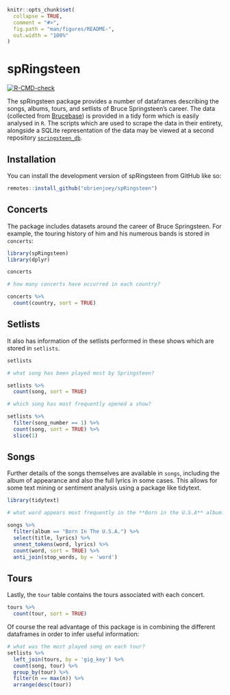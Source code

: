 <!-- README.md is generated from README.Rmd. Please edit that file -->

```r
knitr::opts_chunk$set(
  collapse = TRUE,
  comment = "#>",
  fig.path = "man/figures/README-",
  out.width = "100%"
)
```

# spRingsteen

<!-- badges: start -->
[![R-CMD-check](https://github.com/obrienjoey/spRingsteen/workflows/R-CMD-check/badge.svg)](https://github.com/obrienjoey/spRingsteen/actions)
<!-- badges: end -->

The spRingsteen package provides a number of dataframes describing the songs,
albums, tours, and setlists of Bruce Springsteen's career. The data (collected from [Brucebase](http://brucebase.wikidot.com/)) is provided
in a tidy form which is easily analysed in `R`. The scripts which are used to scrape the data in their entirety, alongside a SQLite representation of the data may be viewed at a second repository [`springsteen_db`](https://github.com/obrienjoey/springsteen_db).

## Installation

You can install the development version of spRingsteen from GitHub like so:

``` r
remotes::install_github("obrienjoey/spRingsteen")
```

## Concerts

The package includes datasets around the career of Bruce Springsteen. For example,
the touring history of him and his numerous bands is stored in `concerts`:

```r
library(spRingsteen)
library(dplyr)

concerts

# how many concerts have occurred in each country?

concerts %>% 
  count(country, sort = TRUE)
```

## Setlists

It also has information of the setlists performed in these shows which are 
stored in `setlists`.

```r
setlists

# what song has been played most by Springsteen?

setlists %>%
  count(song, sort = TRUE)

# which song has most frequently opened a show?

setlists %>%
  filter(song_number == 1) %>%
  count(song, sort = TRUE) %>%
  slice(1)
```

## Songs

Further details of the songs themselves are available in `songs`, including
the album of appearance and also the full lyrics in some cases. This allows for 
some text mining or sentiment analysis using a package like tidytext.

```r
library(tidytext)

# what word appears most frequently in the **Born in the U.S.A** album?

songs %>% 
  filter(album == "Born In The U.S.A.") %>% 
  select(title, lyrics) %>% 
  unnest_tokens(word, lyrics) %>% 
  count(word, sort = TRUE) %>% 
  anti_join(stop_words, by = 'word')
```

## Tours

Lastly, the `tour` table contains the tours associated with each concert.

```r
tours %>% 
  count(tour, sort = TRUE)
```

Of course the real advantage of this package is in combining the different
dataframes in order to infer useful information:

```r
# what was the most played song on each tour?
setlists %>% 
  left_join(tours, by = 'gig_key') %>%
  count(song, tour) %>%
  group_by(tour) %>%
  filter(n == max(n)) %>%
  arrange(desc(tour))
```
